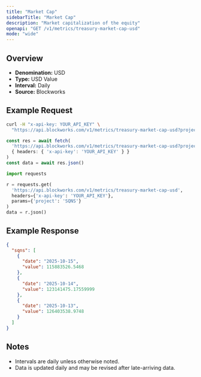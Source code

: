 ```yaml
---
title: "Market Cap"
sidebarTitle: "Market Cap"
description: "Market capitalization of the equity"
openapi: "GET /v1/metrics/treasury-market-cap-usd"
mode: "wide"
---
```


## Overview

- **Denomination:** USD
- **Type:** USD Value
- **Interval:** Daily
- **Source:** Blockworks

## Example Request

<CodeGroup>

```bash cURL
curl -H "x-api-key: YOUR_API_KEY" \
  "https://api.blockworks.com/v1/metrics/treasury-market-cap-usd?project=SQNS"
```

```typescript TypeScript
const res = await fetch(
  'https://api.blockworks.com/v1/metrics/treasury-market-cap-usd?project=SQNS',
  { headers: { 'x-api-key': 'YOUR_API_KEY' } }
)
const data = await res.json()
```

```python Python
import requests

r = requests.get(
  'https://api.blockworks.com/v1/metrics/treasury-market-cap-usd',
  headers={'x-api-key': 'YOUR_API_KEY'},
  params={'project': 'SQNS'}
)
data = r.json()
```

</CodeGroup>

## Example Response

```json
{
  "sqns": [
    {
      "date": "2025-10-15",
      "value": 115883526.5468
    },
    {
      "date": "2025-10-14",
      "value": 123141475.17559999
    },
    {
      "date": "2025-10-13",
      "value": 126403538.9748
    }
  ]
}
```

## Notes
- Intervals are daily unless otherwise noted.
- Data is updated daily and may be revised after late-arriving data.